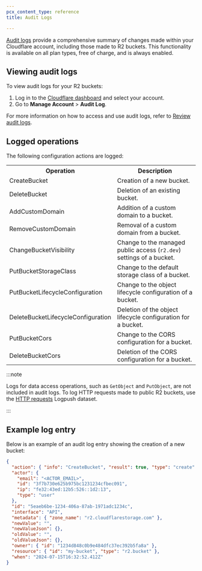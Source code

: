 ```yaml
---
pcx_content_type: reference
title: Audit Logs

---
```


[Audit logs](/fundamentals/account/account-security/review-audit-logs/) provide a comprehensive summary of changes made within your Cloudflare account, including those made to R2 buckets. This functionality is available on all plan types, free of charge, and is always enabled.

## Viewing audit logs

To view audit logs for your R2 buckets:

1. Log in to the [Cloudflare dashboard](https://dash.cloudflare.com/?account=audit-log) and select your account.
2. Go to **Manage Account** > **Audit Log**.

For more information on how to access and use audit logs, refer to [Review audit logs](/fundamentals/account/account-security/review-audit-logs/).

## Logged operations

The following configuration actions are logged:

<table>
  <tbody>
    <th colspan="5" rowspan="1" style="width:220px">
      Operation
    </th>
    <th colspan="5" rowspan="1">
      Description
    </th>
    <tr>
      <td colspan="5" rowspan="1">
        CreateBucket
      </td>
      <td colspan="5" rowspan="1">
        Creation of a new bucket.
      </td>
    </tr>
    <tr>
      <td colspan="5" rowspan="1">
        DeleteBucket
      </td>
      <td colspan="5" rowspan="1">
        Deletion of an existing bucket.
      </td>
    </tr>
    <tr>
      <td colspan="5" rowspan="1">
        AddCustomDomain
      </td>
      <td colspan="5" rowspan="1">
        Addition of a custom domain to a bucket.
      </td>
    </tr>
    <tr>
      <td colspan="5" rowspan="1">
        RemoveCustomDomain
      </td>
      <td colspan="5" rowspan="1">
        Removal of a custom domain from a bucket.
      </td>
    </tr>
    <tr>
      <td colspan="5" rowspan="1">
        ChangeBucketVisibility
      </td>
      <td colspan="5" rowspan="1">
        Change to the managed public access (<code>r2.dev</code>) settings of a bucket.
      </td>
    </tr>
    <tr>
      <td colspan="5" rowspan="1">
        PutBucketStorageClass
      </td>
      <td colspan="5" rowspan="1">
        Change to the default storage class of a bucket.
      </td>
    </tr>
    <tr>
      <td colspan="5" rowspan="1">
        PutBucketLifecycleConfiguration
      </td>
      <td colspan="5" rowspan="1">
        Change to the object lifecycle configuration of a bucket.
      </td>
    </tr>
    <tr>
      <td colspan="5" rowspan="1">
        DeleteBucketLifecycleConfiguration
      </td>
      <td colspan="5" rowspan="1">
        Deletion of the object lifecycle configuration for a bucket.
      </td>
    </tr>
    <tr>
      <td colspan="5" rowspan="1">
        PutBucketCors
      </td>
      <td colspan="5" rowspan="1">
        Change to the CORS configuration for a bucket.
      </td>
    </tr>
    <tr>
      <td colspan="5" rowspan="1">
        DeleteBucketCors
      </td>
      <td colspan="5" rowspan="1">
        Deletion of the CORS configuration for a bucket.
      </td>
    </tr>
  </tbody>
</table>

:::note


Logs for data access operations, such as `GetObject` and `PutObject`, are not included in audit logs. To log HTTP requests made to public R2 buckets, use the [HTTP requests](/logs/logpush/logpush-job/datasets/zone/http_requests/) Logpush dataset.


:::

## Example log entry

Below is an example of an audit log entry showing the creation of a new bucket:

```json
{
  "action": { "info": "CreateBucket", "result": true, "type": "create" },
  "actor": {
    "email": "<ACTOR_EMAIL>",
    "id": "3f7b730e625b975bc1231234cfbec091",
    "ip": "fe32:43ed:12b5:526::1d2:13",
    "type": "user"
  },
  "id": "5eaeb6be-1234-406a-87ab-1971adc1234c",
  "interface": "API",
  "metadata": { "zone_name": "r2.cloudflarestorage.com" },
  "newValue": "",
  "newValueJson": {},
  "oldValue": "",
  "oldValueJson": {},
  "owner": { "id": "1234d848c0b9e484dfc37ec392b5fa8a" },
  "resource": { "id": "my-bucket", "type": "r2.bucket" },
  "when": "2024-07-15T16:32:52.412Z"
}

```
